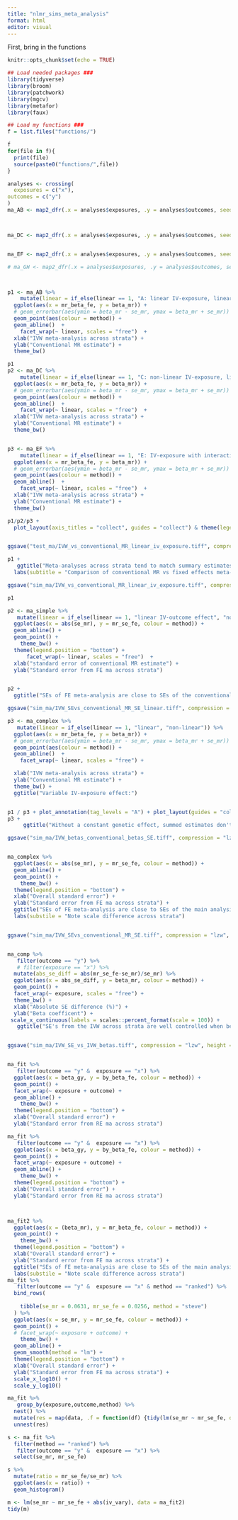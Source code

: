 ```yaml
---
title: "nlmr_sims_meta_analysis"
format: html
editor: visual
---
```


First, bring in the functions

```r
knitr::opts_chunk$set(echo = TRUE)

## Load needed packages ###
library(tidyverse)
library(broom)
library(patchwork)
library(mgcv)
library(metafor)
library(faux)

## Load my functions ###
f = list.files("functions/")

f
for(file in f){
  print(file)
  source(paste0("functions/",file))
}

```

```r
analyses <- crossing(
  exposures = c("x"),
outcomes = c("y")
)
ma_AB <- map2_dfr(.x = analyses$exposures, .y = analyses$outcomes, seed = 2023, .f = run_linear_plots_meta_analysis, replicates =100, n = 25000)



ma_DC <- map2_dfr(.x = analyses$exposures, .y = analyses$outcomes, seed = 2023, .f = run_linear_plots_meta_analysis_varied_iv, replicates =100, n = 25000)


ma_EF <- map2_dfr(.x = analyses$exposures, .y = analyses$outcomes, seed = 2023, .f = run_linear_plots_meta_analysis_interaction, replicates =100, n = 25000)

# ma_GH <- map2_dfr(.x = analyses$exposures, .y = analyses$outcomes, seed = 2023, .f = run_linear_plots_meta_analysis_vQTL, replicates =20, n = 25000)



p1 <- ma_AB %>%
    mutate(linear = if_else(linear == 1, "A: linear IV-exposure, linear IV-outcome", "B:linear IV-exposure,non-linear IV outcome effect")) %>%
  ggplot(aes(x = mr_beta_fe, y = beta_mr)) +
  # geom_errorbar(aes(ymin = beta_mr - se_mr, ymax = beta_mr + se_mr)) +
  geom_point(aes(colour = method)) +
  geom_abline()  +
    facet_wrap(~ linear, scales = "free")  +
  xlab("IVW meta-analysis across strata") +
  ylab("Conventional MR estimate") +
  theme_bw() 

p1
p2 <- ma_DC %>%
    mutate(linear = if_else(linear == 1, "C: non-linear IV-exposure, linear IV-outcome", "D:non-linear IV-exposure,non-linear IV outcome effect")) %>%
  ggplot(aes(x = mr_beta_fe, y = beta_mr)) +
  # geom_errorbar(aes(ymin = beta_mr - se_mr, ymax = beta_mr + se_mr)) +
  geom_point(aes(colour = method)) +
  geom_abline()  +
    facet_wrap(~ linear, scales = "free")  +
  xlab("IVW meta-analysis across strata") +
  ylab("Conventional MR estimate") +
  theme_bw()


p3 <- ma_EF %>%
    mutate(linear = if_else(linear == 1, "E: IV-exposure with interaction, linear IV-outcome", "F: IV-exposure with interaction,non-linear IV outcome")) %>%
  ggplot(aes(x = mr_beta_fe, y = beta_mr)) +
  # geom_errorbar(aes(ymin = beta_mr - se_mr, ymax = beta_mr + se_mr)) +
  geom_point(aes(colour = method)) +
  geom_abline()  +
    facet_wrap(~ linear, scales = "free")  +
  xlab("IVW meta-analysis across strata") +
  ylab("Conventional MR estimate") +
  theme_bw()

p1/p2/p3 +
  plot_layout(axis_titles = "collect", guides = "collect") & theme(legend.position = 'bottom')


ggsave("test_ma/IVW_vs_conventional_MR_linear_iv_exposure.tiff", compression = "lzw", height = 8, width = 8)

p1 +
   ggtitle("Meta-analyses across strata tend to match summary estimates in simulations") +
  labs(subtitle = "Comparison of conventional MR vs fixed effects meta-analysis across strata") 

ggsave("sim_ma/IVW_vs_conventional_MR_linear_iv_exposure.tiff", compression = "lzw", height = 8, width = 8)

p1

p2 <- ma_simple %>%
   mutate(linear = if_else(linear == 1, "linear IV-outcome effect", "non-linear IV outcome effect")) %>%
  ggplot(aes(x = abs(se_mr), y = mr_se_fe, colour = method)) +
  geom_abline() +
  geom_point() +
    theme_bw() +
  theme(legend.position = "bottom") +
      facet_wrap(~ linear, scales = "free")  +
  xlab("standard error of conventional MR estimate") +
  ylab("Standard error from FE ma across strata")


p2 +
  ggtitle("SEs of FE meta-analysis are close to SEs of the conventional analysis but smaller ") 

ggsave("sim_ma/IVW_SEvs_conventional_MR_SE_linear.tiff", compression = "lzw", height = 8, width = )

p3 <- ma_complex %>%
   mutate(linear = if_else(linear == 1, "linear", "non-linear")) %>%
  ggplot(aes(x = mr_beta_fe, y = beta_mr)) +
  # geom_errorbar(aes(ymin = beta_mr - se_mr, ymax = beta_mr + se_mr)) +
  geom_point(aes(colour = method)) +
  geom_abline()  +
    facet_wrap(~ linear, scales = "free") +

  xlab("IVW meta-analysis across strata") +
  ylab("Conventional MR estimate") +
  theme_bw() +
  ggtitle("Variable IV-exposure effect:")


p1 / p3 + plot_annotation(tag_levels = "A") + plot_layout(guides = "collect") & theme(legend.position = 'right')
p3 +
     ggtitle("Without a constant genetic effect, summed estimates don't always match") 

ggsave("sim_ma/IVW_betas_conventional_betas_SE.tiff", compression = "lzw", height = 8, width = )


ma_complex %>%
  ggplot(aes(x = abs(se_mr), y = mr_se_fe, colour = method)) +
  geom_abline() +
  geom_point() +
    theme_bw() +
  theme(legend.position = "bottom") +
  xlab("Overall standard error") +
  ylab("Standard error from FE ma across strata") +
  ggtitle("SEs of FE meta-analysis are close to SEs of the main analysis but \ndiffer with differing distributions ") +
  labs(substile = "Note scale difference across strata")


ggsave("sim_ma/IVW_SEvs_conventional_MR_SE.tiff", compression = "lzw", height = 8, width = )


ma_comp %>%  
   filter(outcome == "y") %>%
   # filter(exposure == "x") %>%
  mutate(abs_se_diff = abs(mr_se_fe-se_mr)/se_mr) %>%
  ggplot(aes(x = abs_se_diff, y = beta_mr, colour = method)) +
  geom_point() +
  facet_wrap(~ exposure, scales = "free") +
  theme_bw() +
  xlab("Absolute SE difference (%)") +
  ylab("Beta coefficent") +
 scale_x_continuous(labels = scales::percent_format(scale = 100)) +
   ggtitle("SE's from the IVW across strata are well controlled when betas \nare relatively small ")


ggsave("sim_ma/IVW_SE_vs_IVW_betas.tiff", compression = "lzw", height = 10, width = 10)


ma_fit %>%
   filter(outcome == "y" &  exposure == "x") %>%
  ggplot(aes(x = beta_gy, y = by_beta_fe, colour = method)) +
  geom_point() +
  facet_wrap(~ exposure + outcome) +
  geom_abline() +
    theme_bw() +
  theme(legend.position = "bottom") +
  xlab("Overall standard error") +
  ylab("Standard error from RE ma across strata")

ma_fit %>%
   filter(outcome == "y" &  exposure == "x") %>%
  ggplot(aes(x = beta_gy, y = by_beta_fe, colour = method)) +
  geom_point() +
  facet_wrap(~ exposure + outcome) +
  geom_abline() +
    theme_bw() +
  theme(legend.position = "bottom") +
  xlab("Overall standard error") +
  ylab("Standard error from RE ma across strata")



ma_fit2 %>%
  ggplot(aes(x = (beta_mr), y = mr_beta_fe, colour = method)) +
  geom_point() +
    theme_bw() +
  theme(legend.position = "bottom") +
  xlab("Overall standard error") +
  ylab("Standard error from FE ma across strata") +
  ggtitle("SEs of FE meta-analysis are close to SEs of the main analysis but \ndiffer with differing distributions ") +
  labs(substile = "Note scale difference across strata")
ma_fit %>%
   filter(outcome == "y" &  exposure == "x" & method == "ranked") %>%
  bind_rows(
    
    tibble(se_mr = 0.0631, mr_se_fe = 0.0256, method = "steve")
  ) %>%
  ggplot(aes(x = se_mr, y = mr_se_fe, colour = method)) +
  geom_point() +
  # facet_wrap(~ exposure + outcome) +
    theme_bw() +
  geom_abline() +
  geom_smooth(method = "lm") +
  theme(legend.position = "bottom") +
  xlab("Overall standard error") +
  ylab("Standard error from FE ma across strata") +
  scale_x_log10() +
  scale_y_log10()

ma_fit %>%
   group_by(exposure,outcome,method) %>%
  nest() %>%
  mutate(res = map(data, .f = function(df) {tidy(lm(se_mr ~ mr_se_fe, data = df))})) %>%
  unnest(res)

s <- ma_fit %>%
  filter(method == "ranked") %>%
   filter(outcome == "y" &  exposure == "x") %>%
  select(se_mr, mr_se_fe)

s %>%
  mutate(ratio = mr_se_fe/se_mr) %>%
  ggplot(aes(x = ratio)) +
  geom_histogram()

m <- lm(se_mr ~ mr_se_fe + abs(iv_vary), data = ma_fit2)
tidy(m)
```

```r

```
